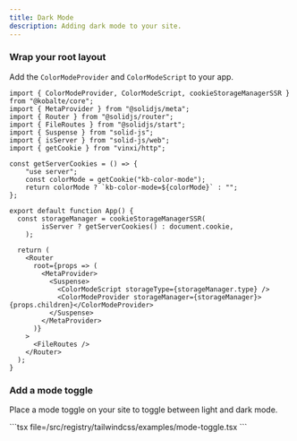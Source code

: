 ```yaml
---
title: Dark Mode
description: Adding dark mode to your site.
---
```


<Step>

### Wrap your root layout

Add the `ColorModeProvider` and `ColorModeScript` to your app.

```tsx {1,9-13,16-18,25-26} title="src/app.tsx"
import { ColorModeProvider, ColorModeScript, cookieStorageManagerSSR } from "@kobalte/core";
import { MetaProvider } from "@solidjs/meta";
import { Router } from "@solidjs/router";
import { FileRoutes } from "@solidjs/start";
import { Suspense } from "solid-js";
import { isServer } from "solid-js/web";
import { getCookie } from "vinxi/http";

const getServerCookies = () => {
	"use server";
	const colorMode = getCookie("kb-color-mode");
	return colorMode ? `kb-color-mode=${colorMode}` : "";
};

export default function App() {
  const storageManager = cookieStorageManagerSSR(
		isServer ? getServerCookies() : document.cookie,
	);

  return (
    <Router
      root={props => (
        <MetaProvider>
          <Suspense>
            <ColorModeScript storageType={storageManager.type} />
            <ColorModeProvider storageManager={storageManager}>{props.children}</ColorModeProvider>
          </Suspense>
        </MetaProvider>
      )}
    >
      <FileRoutes />
    </Router>
  );
}
```

### Add a mode toggle

Place a mode toggle on your site to toggle between light and dark mode.

<ComponentPreview name="mode-toggle">
```tsx file=<rootDir>/src/registry/tailwindcss/examples/mode-toggle.tsx
```
</ComponentPreview>

</Step>
